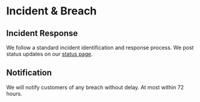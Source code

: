 # Incident & Breach

## Incident Response

We follow a standard incident identification and response process. We post status updates on our [status page](https://status.langfuse.com).

## Notification

We will notify customers of any breach without delay. At most within 72 hours.
